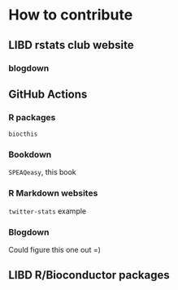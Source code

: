 # How to contribute

## LIBD rstats club website

### blogdown

## GitHub Actions

### R packages

`biocthis`

### Bookdown

`SPEAQeasy`, this book

### R Markdown websites

`twitter-stats` example

### Blogdown

Could figure this one out =)

## LIBD R/Bioconductor packages


